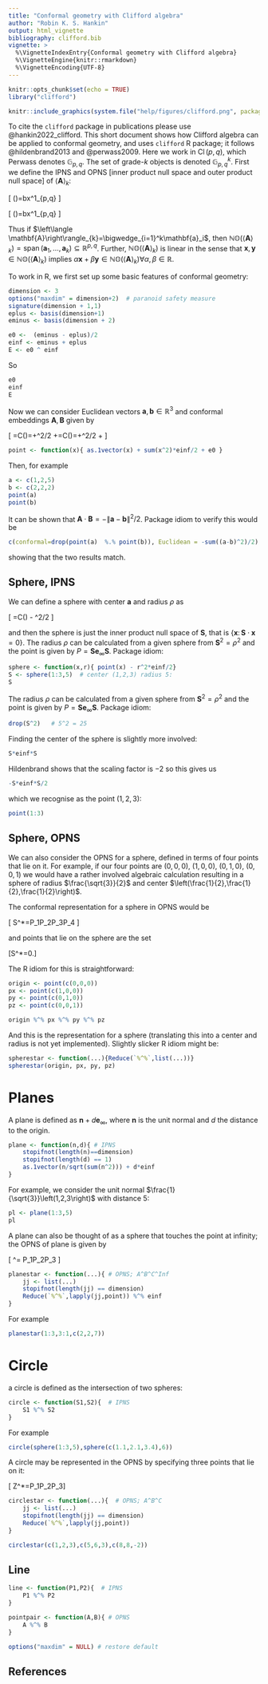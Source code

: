 ```yaml
---
title: "Conformal geometry with Clifford algebra"
author: "Robin K. S. Hankin"
output: html_vignette
bibliography: clifford.bib
vignette: >
  %\VignetteIndexEntry{Conformal geometry with Clifford algebra}
  %\VignetteEngine{knitr::rmarkdown}
  %\VignetteEncoding{UTF-8}
---
```



```r
knitr::opts_chunk$set(echo = TRUE)
library("clifford")
```

```r
knitr::include_graphics(system.file("help/figures/clifford.png", package = "clifford"))
```

\newcommand{\grad}[2]{\left\langle #1\right\rangle_{#2}}
\newcommand{\ak}{\grad{\mathbf{A}}{k}}
\newcommand{\ba}{\mathbf{a}}
\newcommand{\bb}{\mathbf{b}}
\newcommand{\bn}{\mathbf{n}}
\newcommand{\bA}{\mathbf{A}}
\newcommand{\bS}{\mathbf{S}}
\newcommand{\bX}{\mathbf{X}}
\newcommand{\bB}{\mathbf{B}}
\newcommand{\bx}{\mathbf{x}}
\newcommand{\by}{\mathbf{y}}

\newcommand{\einf}{\mathbf{e}_\infty}
\newcommand{\ezero}{\mathbf{e}_0}


To cite the `clifford` package in publications please use
@hankin2022_clifford.  This short document shows how Clifford
algebra can be applied to conformal geometry, and uses `clifford` R
package; it follows @hildenbrand2013 and @perwass2009.  Here we
work in $\operatorname{Cl}(p,q)$, which Perwass denotes
$\mathbb{G}_{p,q}$.  The set of grade-$k$ objects is denoted
$\mathbb{G}_{p,q}^k$.  First we define the IPNS and OPNS [inner
product null space and outer product null space] of $\ak$:

\[
\mathbb{NI}(\ak)=\left\lbrace bx\in\mathbb{G}^1_{p,q}\colon\bx\cdot\ak=0\right\rbrace
\]

\[
\mathbb{NO}(\ak)=\left\lbrace bx\in\mathbb{G}^1_{p,q}\colon\bx\wedge\ak=0\right\rbrace
\]

Thus if $\ak=\bigwedge_{i=1}^k\ba_i$, then
$\mathbb{NO}(\ak)=\operatorname{span}(\ba_1,\ldots,\ba_k)\subseteq\mathbb{R}^{p,q}$.
Further, $\mathbb{NO}(\ak)$ is linear in the sense that
$\bx,\by\in\mathbb{NO}(\ak)$ implies
$\alpha\bx+\beta\by\in\mathbb{NO}(\ak)\forall\alpha,\beta\in\mathbb{R}$.


To work in R, we first set up some basic features of conformal
geometry:


```r
dimension <- 3
options("maxdim" = dimension+2)  # paranoid safety measure
signature(dimension + 1,1)
eplus <- basis(dimension+1)
eminus <- basis(dimension + 2)

e0 <-  (eminus - eplus)/2
einf <- eminus + eplus
E <- e0 ^ einf
```

So

```r
e0
einf
E
```

Now we can consider Euclidean vectors $\ba,\bb\in\mathbb{R}^3$ and
conformal embeddings $\bA,\bB$ given by

\[
\bA=C(\ba)=\ba+\ba^2\einf/2 +\ezero\qquad\bB=C(\bb)=\bb+\bb^2\einf/2 +\ezero
\]


```r
point <- function(x){ as.1vector(x) + sum(x^2)*einf/2 + e0 }
```

Then, for example


```r
a <- c(1,2,5)
b <- c(2,2,2)
point(a)
point(b)
```


It can be shown that
$\bA\cdot\bB=-\left\lVert\ba-\bb\right\rVert^2/2$.  Package idiom to
verify this would be


```r
c(conformal=drop(point(a)  %.% point(b)), Euclidean = -sum((a-b)^2)/2)
```

showing that the two results match.

## Sphere, IPNS

We can define a sphere with center $\ba$ and radius $\rho$ as 

\[
\bS=C(\ba) - \rho^2\einf/2
\]

and then the sphere is just the inner product null space of $\bS$,
that is $\left\lbrace\bx\colon\bS\cdot\bx=0\right\rbrace$.  The radius
$\rho$ can be calculated from a given sphere from $\bS^2=\rho^2$ and
the point is given by $P=\bS\einf\bS$.  Package idiom:


```r
sphere <- function(x,r){ point(x) - r^2*einf/2}
S <- sphere(1:3,5)  # center (1,2,3) radius 5:
S
```

The radius $\rho$ can be calculated from a given sphere from
$\bS^2=\rho^2$ and the point is given by $P=\bS\einf\bS$.  Package
idiom:


```r
drop(S^2)   # 5^2 = 25
```

Finding the center of the sphere is slightly more involved:


```r
S*einf*S
```

Hildenbrand shows that the scaling factor is $-2$ so this gives us

```r
-S*einf*S/2
```

which we recognise as the point $(1,2,3)$:

```r
point(1:3)
```


## Sphere, OPNS

We can also consider the OPNS for a sphere, defined in terms of four
points that lie on it.  For example, if our four points are $(0,0,0)$,
$(1,0,0)$, $(0,1,0)$, $(0,0,1)$ we would have a rather involved
algebraic calculation resulting in a sphere of radius
$\frac{\sqrt{3}}{2}$ and center
$\left(\frac{1}{2},\frac{1}{2},\frac{1}{2}\right)$.

The conformal representation for a sphere in OPNS would be 

\[
S^*=P_1\wedge P_2\wedge P_3\wedge P_4
\]

and points that lie on the sphere are the set

\[\left\lbrace\bx\colon\bx\wedge S^*=0\right\rbrace.\]


The R idiom for this is straightforward:

```r
origin <- point(c(0,0,0))
px <- point(c(1,0,0))
py <- point(c(0,1,0))
pz <- point(c(0,0,1))

origin %^% px %^% py %^% pz
```

And this is the representation for a sphere (translating this into a
center and radius is not yet implemented).  Slightly slicker R idiom might be:

```r
spherestar <- function(...){Reduce(`%^%`,list(...))}
spherestar(origin, px, py, pz)
```

# Planes

A plane is defined as $\bn + d\einf$, where $\bn$ is the unit normal
and $d$ the distance to the origin.


```r
plane <- function(n,d){ # IPNS
    stopifnot(length(n)==dimension)
    stopifnot(length(d) == 1)
    as.1vector(n/sqrt(sum(n^2))) + d*einf
}
```

For example, we consider the unit normal
$\frac{1}{\sqrt{3}}\left(1,2,3\right)$ with distance 5:

```r
pl <- plane(1:3,5)
pl
```

A plane can also be thought of as a sphere that touches the point at
infinity; the OPNS of plane is given by

\[
\pi^\star = P_1\wedge P_2\wedge P_3\wedge\einf
\]


```r
planestar <- function(...){ # OPNS; A^B^C^Inf
	jj <- list(...)
    stopifnot(length(jj) == dimension)
    Reduce(`%^%`,lapply(jj,point)) %^% einf
}
```

For example

```r
planestar(1:3,3:1,c(2,2,7))
```


# Circle

a circle is defined as the intersection of two spheres:


```r
circle <- function(S1,S2){  # IPNS
    S1 %^% S2
}
```

For example

```r
circle(sphere(1:3,5),sphere(c(1.1,2.1,3.4),6))
```

A circle may be represented in the OPNS by specifying three points
that lie on it:

\[ Z^*=P_1\wedge P_2\wedge P_3\]


```r
circlestar <- function(...){  # OPNS; A^B^C
	jj <- list(...)
    stopifnot(length(jj) == dimension)
    Reduce(`%^%`,lapply(jj,point))
}

circlestar(c(1,2,3),c(5,6,3),c(8,8,-2))
```

## Line


```r
line <- function(P1,P2){  # IPNS
    P1 %^% P2
}

pointpair <- function(A,B){ # OPNS
    A %^% B
}
```

```r
options("maxdim" = NULL) # restore default
```


## References

